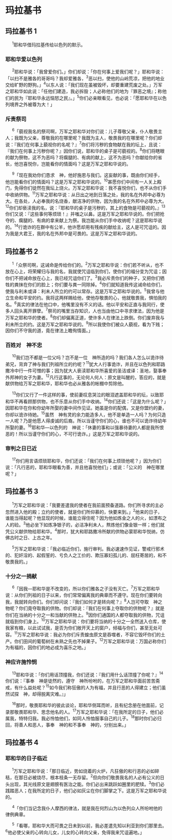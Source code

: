 
# 玛拉基书

## 玛拉基书 1

　 <sup>1</sup>耶和华借<Pn>玛拉基</Pn>传给<Pn>以色列</Pn>的默示。<br/>
### 耶和华爱以色列

　 <sup>2</sup>耶和华说：「我曾爱你们。」你们却说：「你在何事上爱我们呢？」耶和华说：「<Pn>以扫</Pn>不是<Pn>雅各</Pn>的哥哥吗？我却爱<Pn>雅各</Pn>，<sup>3</sup>恶<Pn>以扫</Pn>，使他的山岭荒凉，把他的地业<Add>交给</Add>旷野的野狗。」<sup>4</sup><Pn>以东</Pn>人说：「我们现在虽被毁坏，却要重建荒废之处。」万军之耶和华如此说：「任他们建造，我必拆毁；人必称他们的地为『罪恶之境』；称他们的民为『耶和华永远恼怒之民』。」<sup>5</sup>你们必亲眼看见，也必说：「愿耶和华在<Pn>以色列</Pn>境界之外被尊为大！」<br/>
### 斥责祭司

　 <sup>6</sup>「藐视我名的祭司啊，万军之耶和华对你们说：儿子尊敬父亲，仆人敬畏主人；我既为父亲，尊敬我的在哪里呢？我既为主人，敬畏我的在哪里呢？你们却说：『我们在何事上藐视你的名呢？』<sup>7</sup>你们将污秽的食物献在我的坛上，且说：『我们在何事上污秽你呢？』因你们说，耶和华的桌子是可藐视的。<sup>8</sup>你们将瞎眼的献为祭物，这不为恶吗？将瘸腿的、有病的献上，这不为恶吗？你献给你的省长，他岂喜悦你，岂能看你的情面吗？这是万军之耶和华说的。<br/>

　 <sup>9</sup>「现在我劝你们恳求　神，他好施恩与我们。这<Add>妄献</Add>的事，既由你们经手，他岂能看你们的情面吗？这是万军之耶和华说的。<sup>10</sup>甚愿你们中间有一人关上<Add>殿</Add>门，免得你们徒然在我坛上烧<Add>火</Add>。万军之耶和华说：我不喜悦你们，也不从你们手中收纳供物。<sup>11</sup>万军之耶和华说：从日出之地到日落之处，我的名在外邦中必尊为大。在各处，人必奉我的名烧香，献洁净的供物，因为我的名在外邦中必尊为大。<sup>12</sup>你们却亵渎我的名，说：『耶和华的桌子是污秽的，其上的食物是可藐视的。』<sup>13</sup>你们又说：『这些事何等烦琐！』并嗤之以鼻。这是万军之耶和华说的。你们把抢夺的、瘸腿的、有病的拿来献上为祭。我岂能从你们手中收纳呢？这是耶和华说的。<sup>14</sup>行诡诈的在群中有公羊，他许愿却用有残疾的献给主，这人是可咒诅的。因为我是大君王，我的名在外邦中是可畏的。这是万军之耶和华说的。<br/>
## 玛拉基书 2

　 <sup>1</sup>「众祭司啊，这诫命是传给你们的。<sup>2</sup>万军之耶和华说：你们若不听从，也不放在心上，将荣耀归与我的名，我就使咒诅临到你们，使你们的福分变为咒诅；因你们不把诫命放在心上，我已经咒诅你们了。<sup>3</sup>我必斥责你们的种子，又把你们牺牲的粪抹在你们的脸上；你们要与粪一同除掉。<sup>4</sup>你们就知道我传这诫命给你们，使我与<Pn>利未</Pn><Nt>或译：利未人</Nt>所立的约可以常存。这是万军之耶和华说的。<sup>5</sup>我曾与他立生命和平安的约。我将这两样赐给他，使他存敬畏的心，他就敬畏我，惧怕我的名。<sup>6</sup>真实的律法在他口中，他嘴里没有不义的话。他以平安和正直与我同行，使多人回头离开罪孽。<sup>7</sup>祭司的嘴里当存知识，人也当由他口中寻求律法，因为他是万军之耶和华的使者。<sup>8</sup>你们却偏离正道，使许多人在律法上跌倒。你们废弃<Add>我</Add>与<Pn>利未</Pn>所立的约。这是万军之耶和华说的。<sup>9</sup>所以我使你们被众人藐视，看为下贱；因你们不守我的道，竟在律法上瞻徇情面。」<br/>
### 百姓对　神不忠

　 <sup>10</sup>我们岂不都是一位父吗？岂不是一位　神所造的吗？我们各人怎么以诡诈待弟兄，背弃了<Add>神</Add>与我们列祖所立的约呢？<sup>11</sup><Pn>犹大</Pn>人行事诡诈，并且在<Pn>以色列</Pn>和<Pn>耶路撒冷</Pn>中行一件可憎的事；因为<Pn>犹大</Pn>人亵渎耶和华所喜爱的圣洁<Nt>或译：圣地</Nt>，娶<Add>事奉</Add>外邦神的女子为妻。<sup>12</sup>凡行这事的，无论何人<Nt>何人：原文是叫醒的，答应的</Nt>，就是献供物给万军之耶和华，耶和华也必从<Pn>雅各</Pn>的帐棚中剪除他。<br/>

　 <sup>13</sup>你们又行了一件这样的事，使<Add>前妻</Add>叹息哭泣的眼泪遮盖耶和华的坛，以致耶和华不再看顾那供物，也不乐意从你们手中收纳。<sup>14</sup>你们还说：「这是为什么呢？」因耶和华在你和你幼年所娶的妻中间作见证。她虽是你的配偶，又是你盟约的妻，你却以诡诈待她。<sup>15</sup>虽然　神有灵的余<Add>力能造多人</Add>，他不是单造一人吗？为何只造一人呢？乃是他愿人得虔诚的后裔。所以当谨守你们的心，谁也不可以诡诈待幼年所娶的妻。<sup>16</sup>耶和华—<Pn>以色列</Pn>的　神说：「休妻的事和以强暴待妻的人都是我所恨恶的！所以当谨守你们的心，不可行诡诈。」这是万军之耶和华说的。<br/>
### 审判之日已近

　 <sup>17</sup>你们用言语烦琐耶和华，你们还说：「我们在何事上烦琐他呢？」因为你们说：「凡行恶的，耶和华眼看为善，并且他喜悦他们」；或说：「公义的　神在哪里呢？」<br/>
## 玛拉基书 3

　 <sup>1</sup>万军之耶和华说：「我要差遣我的使者在我前面预备道路。你们所寻求的主必忽然进入他的殿；立约的使者，就是你们所仰慕的，快要来到。」<sup>2</sup>他来的日子，谁能当得起呢？他显现的时候，谁能立得住呢？因为他如炼<Add>金</Add>之人的火，如漂布之人的硷。<sup>3</sup>他必坐下如炼净银子的，必洁净<Pn>利未</Pn>人，熬炼他们像金银一样；他们就凭公义献供物给耶和华。<sup>4</sup>那时，<Pn>犹大</Pn>和<Pn>耶路撒冷</Pn>所献的供物必蒙耶和华悦纳，仿佛古时之日、上古之年。<br/>

　 <sup>5</sup>万军之耶和华说：「我必临近你们，施行审判。我必速速作见证，警戒行邪术的、犯奸淫的、起假誓的、亏负人之工价的、欺压寡妇孤儿的、屈枉寄居的，和不敬畏我的。」<br/>
### 十分之一捐献

　 <sup>6</sup>「因我—耶和华是不改变的，所以你们<Pn>雅各</Pn>之子没有灭亡。<sup>7</sup>万军之耶和华说：从你们列祖的日子以来，你们常常偏离我的典章而不遵守。现在你们要转向我，我就转向你们。你们却问说：『我们如何才是转向呢？』<sup>8</sup>人岂可夺取　神之物呢？你们竟夺取我<Add>的供物</Add>。你们却说：『我们在何事上夺取你<Add>的供物</Add>呢？』就是你们在当纳的十分之一和当献的供物上。<sup>9</sup>因你们通国的人都夺取我<Add>的供物</Add>，咒诅就临到你们身上。<sup>10</sup>万军之耶和华说：你们要将当纳的十分之一全然送入仓库，使我家有粮，以此试试我，是否为你们敞开天上的窗户，倾福与你们，甚至无处可容。<sup>11</sup>万军之耶和华说：我必为你们斥责蝗虫<Nt>原文是吞噬者</Nt>，不容它毁坏你们的土产。你们田间的葡萄树在未熟之先也不掉果子。<sup>12</sup>万军之耶和华说：万国必称你们为有福的，因你们的地必成为喜乐之地。」<br/>
### 神应许施怜悯

　 <sup>13</sup>耶和华说：「你们用话顶撞我，你们还说：『我们用什么话顶撞了你呢？』<sup>14</sup>你们说：『事奉　神是徒然的，遵守　神所吩咐的，在万军之耶和华面前苦苦斋戒，有什么益处呢？<sup>15</sup>如今我们称狂傲的人为有福，并且行恶的人得建立；他们虽然试探　神，却得脱离<Add>灾难</Add>。』」<br/>

　 <sup>16</sup>那时，敬畏耶和华的彼此谈论，耶和华侧耳而听，且有纪念册在他面前，记录那敬畏耶和华、思念他名的人。<sup>17</sup>万军之耶和华说：「在我所定的日子，他们必属我，特特归我。我必怜恤他们，如同人怜恤服事自己的儿子。<sup>18</sup>那时你们必归回，将善人和恶人，事奉　神的和不事奉　神的，分别出来。」<br/>
## 玛拉基书 4
### 耶和华的日子临近

　 <sup>1</sup>万军之耶和华说：「那日临近，势如烧着的火炉，凡狂傲的和行恶的必如碎秸，在那日必被烧尽，根本枝条一无存留。<sup>2</sup>但向你们敬畏我名的人必有公义的日头出现，其光线<Nt>原文是翅膀</Nt>有医治之能。你们必出来跳跃如圈里的肥犊。<sup>3</sup>你们必践踏恶人；在我所定的日子，他们必如灰尘在你们脚掌之下。这是万军之耶和华说的。<br/>

　 <sup>4</sup>「你们当记念我仆人<Pn>摩西</Pn>的律法，就是我在<Pn>何烈</Pn><Add>山</Add>为<Pn>以色列</Pn>众人所吩咐他的律例典章。<br/>

　 <sup>5</sup>「看哪，耶和华大而可畏之日未到以前，我必差遣先知<Pn>以利亚</Pn>到你们那里去。<sup>6</sup>他必使父亲的心转向儿女，儿女的心转向父亲，免得我来咒诅遍地。」<br/>
